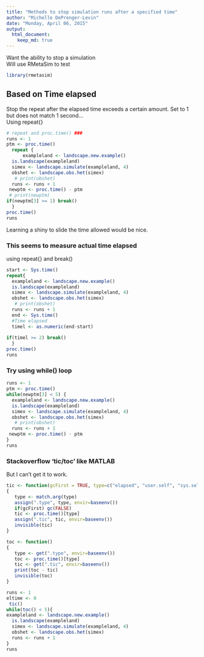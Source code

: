 ```yaml
---
title: "Methods to stop simulation runs after a specified time"
author: "Michelle DePrenger-Levin"
date: "Monday, April 06, 2015"
output:
  html_document:
    keep_md: true
---
```


Want the ability to stop a simulation   
Will use RMetaSim to test

```r
library(rmetasim)
```

## Based on Time elapsed
Stop the repeat after the elapsed time exceeds a certain amount. Set to 1 but does not match 1 second...      
Using repeat{}

```r
# repeat and proc.time() ###
runs <- 1
ptm <- proc.time()
  repeat {
      exampleland <- landscape.new.example()
  is.landscape(exampleland)
  simex <- landscape.simulate(exampleland, 4)
  obshet <- landscape.obs.het(simex)
   # print(obshet)
  runs <- runs + 1
 newptm <- proc.time() - ptm
 # print(newptm)
if(newptm[3] >= 1) break()
  }
proc.time()
runs
```

Learning a shiny to slide the time allowed would be nice. 

### This seems to measure actual time elapsed  
using repeat{} and break()

```r
start <- Sys.time()
repeat{
  exampleland <- landscape.new.example()
  is.landscape(exampleland)
  simex <- landscape.simulate(exampleland, 4)
  obshet <- landscape.obs.het(simex)
   # print(obshet)
  runs <- runs + 1
  end <- Sys.time()
  #Time elapsed
  timel <- as.numeric(end-start)
 
if(timel >= 2) break()
  }
proc.time()
runs
```


### Try using while() loop

```r
runs <- 1
ptm <- proc.time()
while(newptm[3] < 5) {
  exampleland <- landscape.new.example()
  is.landscape(exampleland)
  simex <- landscape.simulate(exampleland, 4)
  obshet <- landscape.obs.het(simex)
   # print(obshet)
  runs <- runs + 1
 newptm <- proc.time() - ptm
}
runs
```



### Stackoverflow 'tic/toc' like MATLAB   
But I can't get it to work. 


```r
tic <- function(gcFirst = TRUE, type=c("elapsed", "user.self", "sys.self"))
{
   type <- match.arg(type)
   assign(".type", type, envir=baseenv())
   if(gcFirst) gc(FALSE)
   tic <- proc.time()[type]         
   assign(".tic", tic, envir=baseenv())
   invisible(tic)
}

toc <- function()
{
   type <- get(".type", envir=baseenv())
   toc <- proc.time()[type]
   tic <- get(".tic", envir=baseenv())
   print(toc - tic)
   invisible(toc)
}

runs <- 1
eltime <- 0
 tic()
while(toc() < 5){
exampleland <- landscape.new.example()
  is.landscape(exampleland)
  simex <- landscape.simulate(exampleland, 4)
  obshet <- landscape.obs.het(simex)
  runs <- runs + 1
}
runs
```

